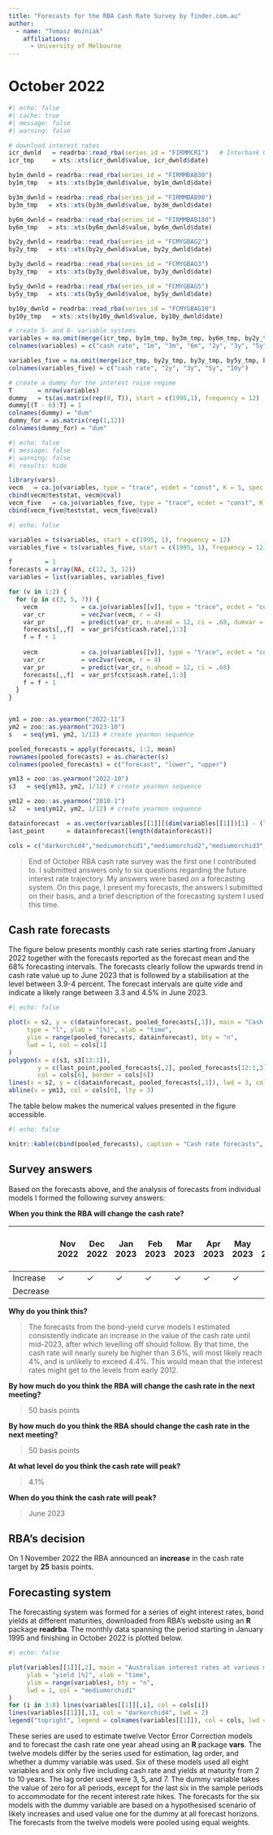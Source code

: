 ```yaml
---
title: "Forecasts for the RBA Cash Rate Survey by finder.com.au"
author: 
  - name: "Tomasz Woźniak"
    affiliations:
      - University of Melbourne
---
```


# October 2022

```r
#| echo: false
#| cache: true
#| message: false
#| warning: false

# download interest rates
icr_dwnld   = readrba::read_rba(series_id = "FIRMMCRI")   # Interbank Overnight Cash Rate 1976 05
icr_tmp     = xts::xts(icr_dwnld$value, icr_dwnld$date)

by1m_dwnld = readrba::read_rba(series_id = "FIRMMBAB30")
by1m_tmp   = xts::xts(by1m_dwnld$value, by1m_dwnld$date)

by3m_dwnld = readrba::read_rba(series_id = "FIRMMBAB90")
by3m_tmp   = xts::xts(by3m_dwnld$value, by3m_dwnld$date)

by6m_dwnld = readrba::read_rba(series_id = "FIRMMBAB180")
by6m_tmp   = xts::xts(by6m_dwnld$value, by6m_dwnld$date)

by2y_dwnld = readrba::read_rba(series_id = "FCMYGBAG2")
by2y_tmp   = xts::xts(by2y_dwnld$value, by2y_dwnld$date)

by3y_dwnld = readrba::read_rba(series_id = "FCMYGBAG3")
by3y_tmp   = xts::xts(by3y_dwnld$value, by3y_dwnld$date)

by5y_dwnld = readrba::read_rba(series_id = "FCMYGBAG5")
by5y_tmp   = xts::xts(by5y_dwnld$value, by5y_dwnld$date)

by10y_dwnld = readrba::read_rba(series_id = "FCMYGBAG10")
by10y_tmp   = xts::xts(by10y_dwnld$value, by10y_dwnld$date)

# create 5- and 8- variable systems
variables = na.omit(merge(icr_tmp, by1m_tmp, by3m_tmp, by6m_tmp, by2y_tmp, by3y_tmp, by5y_tmp, by10y_tmp))
colnames(variables) = c("cash rate", "1m", "3m", "6m", "2y", "3y", "5y", "10y")

variables_five = na.omit(merge(icr_tmp, by2y_tmp, by3y_tmp, by5y_tmp, by10y_tmp))
colnames(variables_five) = c("cash rate", "2y", "3y", "5y", "10y")

# create a dummy for the interest raise regime
T       = nrow(variables)
dummy   = ts(as.matrix(rep(0, T)), start = c(1995,1), frequency = 12)
dummy[(T - 6):T] = 1
colnames(dummy) = "dum"
dummy_for = as.matrix(rep(1,12))
colnames(dummy_for) = "dum"
```

```r
#| echo: false
#| message: false
#| warning: false
#| results: hide

library(vars)
vecm   = ca.jo(variables, type = "trace", ecdet = "const", K = 5, spec = "transitory")
cbind(vecm@teststat, vecm@cval)
vecm_five   = ca.jo(variables_five, type = "trace", ecdet = "const", K = 5, spec = "transitory")
cbind(vecm_five@teststat, vecm_five@cval)
```

```r
#| echo: false

variables = ts(variables, start = c(1995, 1), frequency = 12)
variables_five = ts(variables_five, start = c(1995, 1), frequency = 12)

f         = 1
forecasts = array(NA, c(12, 3, 12))
variables = list(variables, variables_five)

for (v in 1:2) {
  for (p in c(3, 5, 7)) {
    vecm            = ca.jo(variables[[v]], type = "trace", ecdet = "const", K = p, spec = "transitory", dumvar = dummy)
    var_cr          = vec2var(vecm, r = 4)
    var_pr          = predict(var_cr, n.ahead = 12, ci = .68, dumvar = dummy_for)
    forecasts[,,f]  = var_pr$fcst$cash.rate[,1:3]
    f = f + 1
    
    vecm            = ca.jo(variables[[v]], type = "trace", ecdet = "const", K = p, spec = "transitory")
    var_cr          = vec2var(vecm, r = 4)
    var_pr          = predict(var_cr, n.ahead = 12, ci = .68)
    forecasts[,,f]  = var_pr$fcst$cash.rate[,1:3]
    f = f + 1
  }
}


ym1 = zoo::as.yearmon("2022-11")
ym2 = zoo::as.yearmon("2023-10")
s   = seq(ym1, ym2, 1/12) # create yearmon sequence

pooled_forecasts = apply(forecasts, 1:2, mean)
rownames(pooled_forecasts) = as.character(s)
colnames(pooled_forecasts) = c("forecast", "lower", "upper")

ym13 = zoo::as.yearmon("2022-10")
s3   = seq(ym13, ym2, 1/12) # create yearmon sequence

ym12 = zoo::as.yearmon("2010-1")
s2   = seq(ym12, ym2, 1/12) # create yearmon sequence

datainforecast  = as.vector(variables[[1]][(dim(variables[[1]])[1] - (length(s2) - 12 - 1)):dim(variables[[1]])[1], 1])
last_point      = datainforecast[length(datainforecast)]

cols = c("darkorchid4","mediumorchid1","mediumorchid2","mediumorchid3","hotpink1","hotpink2","hotpink3","hotpink4")

```

> End of October RBA cash rate survey was the first one I contributed to. I submitted answers only to six questions regarding the future interest rate trajectory. My answers were based on a forecasting system. On this page, I present my forecasts, the answers I submitted on their basis, and a brief description of the forecasting system I used this time.

## Cash rate forecasts

The figure below presents monthly cash rate series starting from January 2022 together with the forecasts reported as the forecast mean and the 68% forecasting intervals. The forecasts clearly follow the upwards trend in cash rate value up to June 2023 that is followed by a stabilisation at the level between 3.9-4 percent. The forecast intervals are quite vide and indicate a likely range between 3.3 and 4.5% in June 2023.

```r
#| echo: false

plot(x = s2, y = c(datainforecast, pooled_forecasts[,1]), main = "Cash rate forecast",
     type = "l", ylab = "[%]", xlab = "time",
     ylim = range(pooled_forecasts, datainforecast), bty = "n",
     lwd = 1, col = cols[1]
)
polygon(x = c(s3, s3[13:1]), 
        y = c(last_point,pooled_forecasts[,2], pooled_forecasts[12:1,3], last_point),
        col = cols[6], border = cols[6])
lines(x = s2, y = c(datainforecast, pooled_forecasts[,1]), lwd = 3, col = cols[1])
abline(v = ym13, col = cols[6], lty = 3)

```

The table below makes the numerical values presented in the figure accessible.

```r
#| echo: false

knitr::kable(cbind(pooled_forecasts), caption = "Cash rate forecasts", digits = 2)
```

## Survey answers

Based on the forecasts above, and the analysis of forecasts from individual models I formed the following survey answers:

**When you think the RBA will change the cash rate?**

|          | Nov 2022 | Dec 2022 | Jan 2023 | Feb 2023 | Mar 2023 | Apr 2023 | May 2023 | Jun 2023 | Jul 2023 | Aug 2023 | Sep 2023 | Oct 2023 or later |
|----------|----------|----------|----------|----------|----------|----------|----------|----------|----------|----------|----------|-------------------|
| Increase | ✓        | ✓        | ✓        | ✓        | ✓        | ✓        | ✓        |          |          |          |          |                   |
| Decrease |          |          |          |          |          |          |          |          |          |          |          |                   |

**Why do you think this?**

> The forecasts from the bond-yield curve models I estimated consistently indicate an increase in the value of the cash rate until mid-2023, after which levelling off should follow. By that time, the cash rate will nearly surely be higher than 3.6%, will most likely reach 4%, and is unlikely to exceed 4.4%. This would mean that the interest rates might get to the levels from early 2012.

**By how much do you think the RBA will change the cash rate in the next meeting?**

> 50 basis points

**By how much do you think the RBA should change the cash rate in the next meeting?**

> 50 basis points

**At what level do you think the cash rate will peak?**

> 4.1%

**When do you think the cash rate will peak?**

> June 2023

## RBA's decision

On 1 November 2022 the RBA announced an **increase** in the cash rate target by **25** basis points.


## Forecasting system

The forecasting system was formed for a series of eight interest rates, bond yields at different maturities, downloaded from RBA's website using an **R** package **readrba**. The monthly data spanning the period starting in January 1995 and finishing in October 2022 is plotted below.

```r
#| echo: false

plot(variables[[1]][,2], main = "Australian interest rates at various maturities",
     ylab = "yield [%]", xlab = "time",
     ylim = range(variables), bty = "n",
     lwd = 1, col = "mediumorchid1"
)
for (i in 3:8) lines(variables[[1]][,i], col = cols[i])
lines(variables[[1]][,1], col = "darkorchid4", lwd = 2)
legend("topright", legend = colnames(variables[[1]]), col = cols, lwd = c(2, rep(1, 7)), bty = "n")
```

These series are used to estimate twelve Vector Error Correction models and to forecast the cash rate one year ahead using an **R** package **vars**. The twelve models differ by the series used for estimation, lag order, and whether a dummy variable was used. Six of these models used all eight variables and six only five including cash rate and yields at maturity from 2 to 10 years. The lag order used were 3, 5, and 7. The dummy variable takes the value of zero for all periods, except for the last six in the sample periods to accommodate for the recent interest rate hikes. The forecasts for the six models with the dummy variable are based on a hypothesised scenario of likely increases and used value one for the dummy at all forecast horizons. The forecasts from the twelve models were pooled using equal weights.